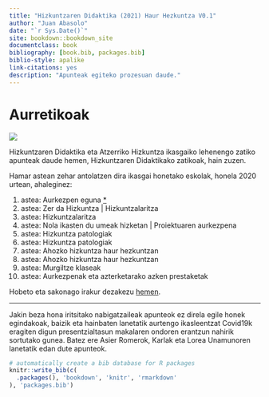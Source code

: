 ```yaml
--- 
title: "Hizkuntzaren Didaktika (2021) Haur Hezkuntza V0.1"
author: "Juan Abasolo"
date: "`r Sys.Date()`"
site: bookdown::bookdown_site
documentclass: book
bibliography: [book.bib, packages.bib]
biblio-style: apalike
link-citations: yes
description: "Apunteak egiteko prozesuan daude."
---
```


# Aurretikoak {-#Aurretikoak}

![](assets/scare-quacks-1200.jpg)

Hizkuntzaren Didaktika eta Atzerriko Hizkuntza ikasgaiko lehenengo zatiko apunteak daude hemen, Hizkuntzaren Didaktikako zatikoak, hain zuzen.

Hamar astean zehar antolatzen dira ikasgai honetako eskolak, honela 2020 urtean, ahaleginez:

1. astea: Aurkezpen eguna [*](https://juanabasolo.github.io/HD-HH//Baliabideak/00_aurkezpena/Ikasgaiaren_aurkezpenaV210907-diapo.html)
2. astea: Zer da Hizkuntza | Hizkuntzalaritza
3. astea: Hizkuntzalaritza
4. astea: Nola ikasten du umeak hizketan | Proiektuaren aurkezpena
5. astea: Hizkuntza patologiak
6. astea: Hizkuntza patologiak 
7. astea: Ahozko hizkuntza haur hezkuntzan
8. astea: Ahozko hizkuntza haur hezkuntzan
9. astea: Murgiltze klaseak
10. astea: Aurkezpenak eta azterketarako azken prestaketak

Hobeto eta sakonago irakur dezakezu [hemen](https://juanabasolo.github.io/HD-HH/Baliabideak/00_aurkezpena/Syllabus_HDHH21-V0.pdf).

---

Jakin beza hona iritsitako nabigatzaileak apunteok ez direla egile honek egindakoak, baizik eta hainbaten lanetatik aurtengo ikasleentzat Covid19k eragiten digun presentzialtasun makalaren ondoren erantzun nahirik sortutako gunea.
Batez ere Asier Romerok, Karlak eta Lorea Unamunoren lanetatik edan dute apunteok.


```r
# automatically create a bib database for R packages
knitr::write_bib(c(
  .packages(), 'bookdown', 'knitr', 'rmarkdown'
), 'packages.bib')
```
